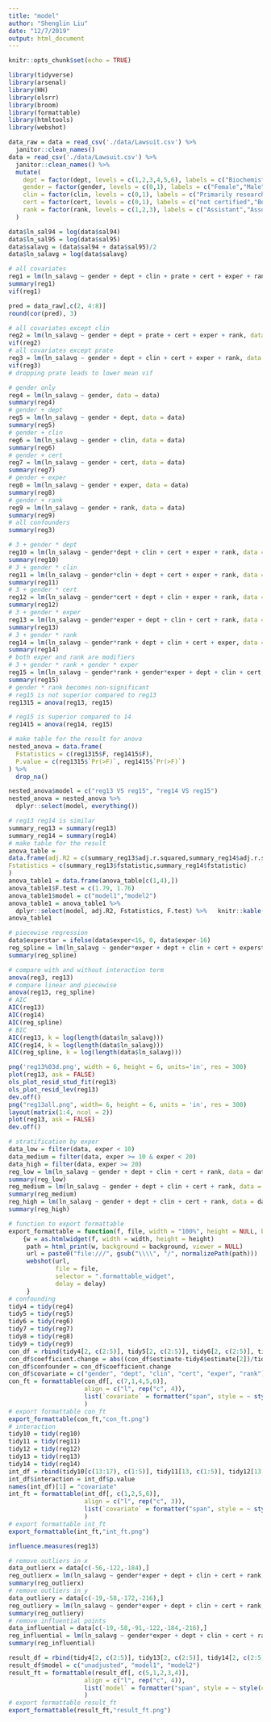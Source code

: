```yaml
---
title: "model"
author: "Shenglin Liu"
date: "12/7/2019"
output: html_document
---
```


```r
knitr::opts_chunk$set(echo = TRUE)
```

```r
library(tidyverse)
library(arsenal)
library(HH)
library(olsrr)
library(broom)
library(formattable)
library(htmltools)
library(webshot)
```

```r
data_raw = data = read_csv('./data/Lawsuit.csv') %>%
  janitor::clean_names()
data = read_csv('./data/Lawsuit.csv') %>%
  janitor::clean_names() %>%
  mutate(
    dept = factor(dept, levels = c(1,2,3,4,5,6), labels = c("Biochemistry/Molecular Biology","Physiology","Genetics","Pediatrics","Medicine","Surgery")),
    gender = factor(gender, levels = c(0,1), labels = c("Female","Male")),
    clin = factor(clin, levels = c(0,1), labels = c("Primarily research emphasis","Primarily clinical emphasis")),
    cert = factor(cert, levels = c(0,1), labels = c("not certified","Board certified")),
    rank = factor(rank, levels = c(1,2,3), labels = c("Assistant","Associate","Full"))
  )

data$ln_sal94 = log(data$sal94)
data$ln_sal95 = log(data$sal95)
data$salavg = (data$sal94 + data$sal95)/2
data$ln_salavg = log(data$salavg)
```

```r
# all covariates
reg1 = lm(ln_salavg ~ gender + dept + clin + prate + cert + exper + rank, data = data)
summary(reg1)
vif(reg1)

pred = data_raw[,c(2, 4:8)]
round(cor(pred), 3)

# all covariates except clin
reg2 = lm(ln_salavg ~ gender + dept + prate + cert + exper + rank, data = data)
vif(reg2)
# all covariates except prate
reg3 = lm(ln_salavg ~ gender + dept + clin + cert + exper + rank, data = data)
vif(reg3)
# dropping prate leads to lower mean vif
```

```r
# gender only
reg4 = lm(ln_salavg ~ gender, data = data)
summary(reg4)
# gender + dept
reg5 = lm(ln_salavg ~ gender + dept, data = data)
summary(reg5)
# gender + clin
reg6 = lm(ln_salavg ~ gender + clin, data = data)
summary(reg6)
# gender + cert
reg7 = lm(ln_salavg ~ gender + cert, data = data)
summary(reg7)
# gender + exper
reg8 = lm(ln_salavg ~ gender + exper, data = data)
summary(reg8)
# gender + rank
reg9 = lm(ln_salavg ~ gender + rank, data = data)
summary(reg9)
# all confounders
summary(reg3)
```


```r
# 3 + gender * dept
reg10 = lm(ln_salavg ~ gender*dept + clin + cert + exper + rank, data = data)
summary(reg10)
# 3 + gender * clin
reg11 = lm(ln_salavg ~ gender*clin + dept + cert + exper + rank, data = data)
summary(reg11)
# 3 + gender * cert
reg12 = lm(ln_salavg ~ gender*cert + dept + clin + exper + rank, data = data)
summary(reg12)
# 3 + gender * exper
reg13 = lm(ln_salavg ~ gender*exper + dept + clin + cert + rank, data = data)
summary(reg13)
# 3 + gender * rank
reg14 = lm(ln_salavg ~ gender*rank + dept + clin + cert + exper, data = data)
summary(reg14)
# both exper and rank are modifiers
# 3 + gender * rank + gender * exper
reg15 = lm(ln_salavg ~ gender*rank + gender*exper + dept + clin + cert, data = data)
summary(reg15)
# gender * rank becomes non-significant
# reg15 is not superior compared to reg13
reg1315 = anova(reg13, reg15)

# reg15 is superior compared to 14
reg1415 = anova(reg14, reg15)

# make table for the result for anova
nested_anova = data.frame(
  Fstatistics = c(reg1315$F, reg1415$F),
  P.value = c(reg1315$`Pr(>F)`, reg1415$`Pr(>F)`)
) %>% 
  drop_na() 

nested_anova$model = c("reg13 VS reg15", "reg14 VS reg15")
nested_anova = nested_anova %>% 
  dplyr::select(model, everything())

# reg13 reg14 is similar
summary_reg13 = summary(reg13)
summary_reg14 = summary(reg14)
# make table for the result
anova_table = 
data.frame(adj.R2 = c(summary_reg13$adj.r.squared,summary_reg14$adj.r.squared),
Fstatistics = c(summary_reg13$fstatistic,summary_reg14$fstatistic)
)
anova_table1 = data.frame(anova_table[c(1,4),])
anova_table1$F.test = c(1.79, 1.76)
anova_table1$model = c("model1","model2")
anova_table1 = anova_table1 %>% 
  dplyr::select(model, adj.R2, Fstatistics, F.test) %>%   knitr::kable()
anova_table1

```

```r
# piecewise regression
data$experstar = ifelse(data$exper<16, 0, data$exper-16)
reg_spline = lm(ln_salavg ~ gender*exper + dept + clin + cert + experstar + rank, data = data)
summary(reg_spline)
```

```r
# compare with and without interaction term
anova(reg3, reg13)
# compare linear and piecewise
anova(reg13, reg_spline)
# AIC
AIC(reg13)
AIC(reg14)
AIC(reg_spline)
# BIC 
AIC(reg13, k = log(length(data$ln_salavg)))
AIC(reg14, k = log(length(data$ln_salavg)))
AIC(reg_spline, k = log(length(data$ln_salavg)))
```

```r
png('reg13%03d.png', width = 6, height = 6, units='in', res = 300)
plot(reg13, ask = FALSE)
ols_plot_resid_stud_fit(reg13)
ols_plot_resid_lev(reg13)
dev.off()
png("reg13all.png", width= 6, height = 6, units = 'in', res = 300)
layout(matrix(1:4, ncol = 2))
plot(reg13, ask = FALSE)
dev.off()
```

```r
# stratification by exper
data_low = filter(data, exper < 10)
data_medium = filter(data, exper >= 10 & exper < 20)
data_high = filter(data, exper >= 20)
reg_low = lm(ln_salavg ~ gender + dept + clin + cert + rank, data = data_low)
summary(reg_low)
reg_medium = lm(ln_salavg ~ gender + dept + clin + cert + rank, data = data_medium)
summary(reg_medium)
reg_high = lm(ln_salavg ~ gender + dept + clin + cert + rank, data = data_high)
summary(reg_high)
```

```r
# function to export formattable
export_formattable = function(f, file, width = "100%", height = NULL, background = "white", delay = 0.2)
    {w = as.htmlwidget(f, width = width, height = height)
     path = html_print(w, background = background, viewer = NULL)
     url = paste0("file:///", gsub("\\\\", "/", normalizePath(path)))
     webshot(url,
             file = file,
             selector = ".formattable_widget",
             delay = delay)
     }
# confounding
tidy4 = tidy(reg4)
tidy5 = tidy(reg5)
tidy6 = tidy(reg6)
tidy7 = tidy(reg7)
tidy8 = tidy(reg8)
tidy9 = tidy(reg9)
con_df = rbind(tidy4[2, c(2:5)], tidy5[2, c(2:5)], tidy6[2, c(2:5)], tidy7[2, c(2:5)], tidy8[2, c(2:5)], tidy9[2, c(2:5)])
con_df$coefficient.change = abs((con_df$estimate-tidy4$estimate[2])/tidy4$estimate[2])
con_df$confounder = con_df$coefficient.change
con_df$covariate = c("gender", "dept", "clin", "cert", "exper", "rank")
con_ft = formattable(con_df[, c(7,1,4,5,6)], 
                     align = c("l", rep("c", 4)),
                     list(`covariate` = formatter("span", style = ~ style(color = "grey", font.weight = "bold")), `coefficient.change` = percent, `confounder` = formatter("span", x ~ icontext(ifelse(x > 0.1, "ok", "remove"), ifelse(x > 0.1, "Yes", "No")), style = x ~ style(color = ifelse(x > 0.1, "green", "red"))))
                     )
# export formattable con_ft
export_formattable(con_ft,"con_ft.png")
# interaction
tidy10 = tidy(reg10)
tidy11 = tidy(reg11)
tidy12 = tidy(reg12)
tidy13 = tidy(reg13)
tidy14 = tidy(reg14)
int_df = rbind(tidy10[c(13:17), c(1:5)], tidy11[13, c(1:5)], tidy12[13, c(1:5)], tidy13[13, c(1:5)], tidy14[c(13:14), c(1:5)])
int_df$interaction = int_df$p.value
names(int_df)[1] = "covariate"
int_ft = formattable(int_df[, c(1,2,5,6)], 
                     align = c("l", rep("c", 3)),
                     list(`covariate` = formatter("span", style = ~ style(color = "grey", font.weight = "bold")), `interaction` = formatter("span", x ~ icontext(ifelse(x < 0.05, "ok", "remove"), ifelse(x < 0.05, "Yes", "No")), style = x ~ style(color = ifelse(x < 0.05, "green", "red"))))
                     )
# export formattable int_ft
export_formattable(int_ft,"int_ft.png")
```

```r
influence.measures(reg13)
```

```r
# remove outliers in x
data_outlierx = data[c(-56,-122,-184),]
reg_outlierx = lm(ln_salavg ~ gender*exper + dept + clin + cert + rank, data = data_outlierx)
summary(reg_outlierx)
# remove outliers in y
data_outliery = data[c(-19,-58,-172,-216),]
reg_outliery = lm(ln_salavg ~ gender*exper + dept + clin + cert + rank, data = data_outliery)
summary(reg_outliery)
# remove influential points
data_influential = data[c(-19,-58,-91,-122,-184,-216),]
reg_influential = lm(ln_salavg ~ gender*exper + dept + clin + cert + rank, data = data_influential)
summary(reg_influential)
```


```r
result_df = rbind(tidy4[2, c(2:5)], tidy13[2, c(2:5)], tidy14[2, c(2:5)])
result_df$model = c("unadjusted", "model1", "model2")
result_ft = formattable(result_df[, c(5,1,2,3,4)], 
                     align = c("l", rep("c", 4)),
                     list(`model` = formatter("span", style = ~ style(color = "grey", font.weight = "bold")))
                     )
# export formattable result_ft
export_formattable(result_ft,"result_ft.png")
```


